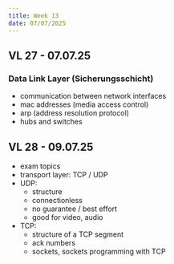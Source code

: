 ```yaml
---
title: Week 13
date: 07/07/2025
---
```


## VL 27 - 07.07.25

### Data Link Layer (Sicherungsschicht)

* communication between network interfaces
* mac addresses (media access control)
* arp (address resolution protocol)
* hubs and switches

## VL 28 - 09.07.25

* exam topics
* transport layer: TCP / UDP 
* UDP:
  * structure
  * connectionless
  * no guarantee / best effort
  * good for video, audio
* TCP:
  * structure of a TCP segment
  * ack numbers 
  * sockets, sockets programming with TCP

